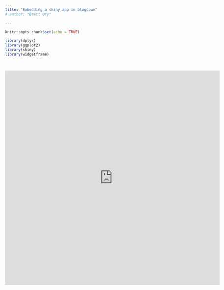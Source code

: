 ```yaml
---
title: "Embedding a shiny app in blogdown"
# author: "Brett Ory"

---
```


```r
knitr::opts_chunk$set(echo = TRUE)

library(dplyr)
library(ggplot2)
library(shiny)
library(widgetframe)
```

<br>

<iframe width="700" height="700" scrolling="no" frameborder="no"  src="https://davidby332.shinyapps.io/opioids_r/"> </iframe> 
